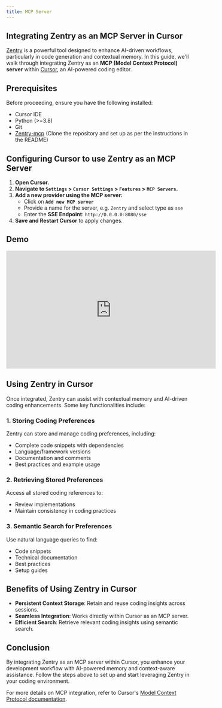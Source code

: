 ```yaml
---
title: MCP Server
---
```


<Snippet file="paper-release.mdx" />

## Integrating Zentry as an MCP Server in Cursor
[Zentry](https://github.com/Zentryai/Zentry-mcp) is a powerful tool designed to enhance AI-driven workflows, particularly in code generation and contextual memory. In this guide, we'll walk through integrating Zentry as an **MCP (Model Context Protocol) server** within [Cursor](https://cursor.sh/), an AI-powered coding editor.

## Prerequisites
Before proceeding, ensure you have the following installed:
- Cursor IDE
- Python (>=3.8)
- Git
- [Zentry-mcp](https://github.com/Zentryai/Zentry-mcp) (Clone the repository and set up as per the instructions in the README)


## Configuring Cursor to use Zentry as an MCP Server

1. **Open Cursor.**
2. **Navigate to `Settings` > `Cursor Settings` > `Features` > `MCP Servers`.**
3. **Add a new provider using the MCP server:**
   - Click on **`Add new MCP server`**
   - Provide a name for the server, e.g. `Zentry` and select type as `sse`
   - Enter the **SSE Endpoint**: `http://0.0.0.0:8080/sse`
4. **Save and Restart Cursor** to apply changes.

## Demo
<iframe width="560" height="315" src="https://www.youtube.com/embed/fWa6KX7cpG8?si=cmJDz2sQevGnItSI" title="YouTube video player" frameborder="0" allow="accelerometer; autoplay; clipboard-write; encrypted-media; gyroscope; picture-in-picture; web-share" referrerpolicy="strict-origin-when-cross-origin" allowfullscreen></iframe>

## Using Zentry in Cursor
Once integrated, Zentry can assist with contextual memory and AI-driven coding enhancements. Some key functionalities include:

### 1. Storing Coding Preferences
Zentry can store and manage coding preferences, including:
- Complete code snippets with dependencies
- Language/framework versions
- Documentation and comments
- Best practices and example usage

### 2. Retrieving Stored Preferences
Access all stored coding references to:
- Review implementations
- Maintain consistency in coding practices

### 3. Semantic Search for Preferences
Use natural language queries to find:
- Code snippets
- Technical documentation
- Best practices
- Setup guides

## Benefits of Using Zentry in Cursor
- **Persistent Context Storage**: Retain and reuse coding insights across sessions.
- **Seamless Integration**: Works directly within Cursor as an MCP server.
- **Efficient Search**: Retrieve relevant coding insights using semantic search.

## Conclusion
By integrating Zentry as an MCP server within Cursor, you enhance your development workflow with AI-powered memory and context-aware assistance. Follow the steps above to set up and start leveraging Zentry in your coding environment.

For more details on MCP integration, refer to Cursor's [Model Context Protocol documentation](https://docs.cursor.com/context/model-context-protocol).

